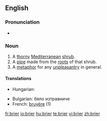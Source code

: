 ==English==

===Pronunciation===
* {{IPA|/ˈbraɪə/}} {{SAMPA|/br\`ai3r\`/}}

===Noun===
{{en-noun}}

# A [[thorny]] [[Mediterranean]] [[shrub]].
# A [[pipe]] made from the [[root]]s of that shrub.
# A [[metaphor]] for any [[unpleasantry]] in general.

====Translations====
{{trans-top|A thorny Mediterranean shrub}}
{{trans-mid}}
* Hungarian: {{t|hu|tüskebokor}}
{{trans-bottom}}

{{trans-top|A pipe made from the roots of that shrub}}
{{trans-mid}}
{{trans-bottom}}

{{trans-top|A metaphor for any unpleasantry in general}}
{{trans-mid}}
{{trans-bottom}}

{{checktrans-top}}
* Bulgarian: бяло изтравниче 
* French: [[bruyère]] {{f}} (1)
{{trans-bottom}}

[[fr:brier]]
[[io:brier]]
[[hu:brier]]
[[te:brier]]
[[vi:brier]]
[[zh:brier]]